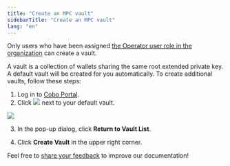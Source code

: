 ```yaml
---
title: "Create an MPC vault"
sidebarTitle: "Create an MPC vault"
lang: "en"
---
```

<Note>Only users who have been assigned [the Operator user role in the organization](/en/portal/organization/roles-and-permissions) can create a vault.</Note>

A vault is a collection of wallets sharing the same root extended private key. A default vault will be created for you automatically. To create additional vaults, follow these steps:

1. Log in to [Cobo Portal](https://portal.cobo.com/login).
2. Click <img src="/en/images/mpc-wallet/switch.svg" className="icon"></img> next to your default vault.
<img src="/en/images/mpc-wallet/vault.png" className="screenshot_full_screen"/>

3. In the pop-up dialog, click **Return to Vault List**.

4. Click **Create Vault** in the upper right corner.

<Tip>Feel free to [share your feedback](https://forms.zohopublic.com/cobo/form/DocumentFeedbackForm/formperma/QvLOhxJv1_JMsJ-1dleZ8Itb_7rzN-LtgvsDdxosoVI?referrername=manuals) to improve our documentation!</Tip>